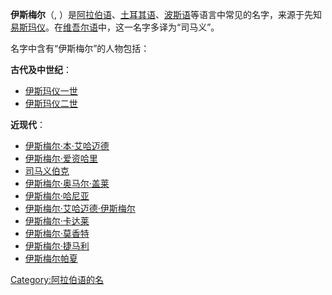 {{about|人名|乌克兰南部译名相同的城市|伊斯梅尔 (乌克兰)}}
{{Infobox given name
| name = 伊斯梅尔
| image=
| imagesize=
| caption=
| pronunciation = {{IPA-ar|ˈɪsmaːˈʕiːl|lang}}<br>{{IPA-tr|ismɑil|lang}}<br>{{IPA-fa|esmɒːʔiːl|lang}}
| gender = 男性
| meaning = 
| region = 
|  languageorigin  = [[Hebrew|Hebrew]]
| related names = 希伯来语 ישמעאל
| alternative spelling = Esmail
| footnotes = 
}}
'''伊斯梅尔'''（{{lang-ar|إسماعيل}}, ）是[[阿拉伯语|阿拉伯语]]、[[土耳其语|土耳其语]]、[[波斯语|波斯语]]等语言中常见的名字，来源于先知[[以实玛利_(伊斯兰教)|易斯玛仪]]。在[[维吾尔语|维吾尔语]]中，这一名字多译为“司马义”。

名字中含有“伊斯梅尔”的人物包括：

'''古代及中世纪'''：
* [[伊斯玛仪一世|伊斯玛仪一世]]
* [[伊斯玛仪二世|伊斯玛仪二世]]
'''近现代'''：
* [[伊斯梅尔·本·艾哈迈德|伊斯梅尔·本·艾哈迈德]]
* [[伊斯梅尔·爱资哈里|伊斯梅尔·爱资哈里]]
* [[司马义伯克|司马义伯克]]
* [[伊斯梅尔·奥马尔·盖莱|伊斯梅尔·奥马尔·盖莱]]
* [[伊斯梅尔·哈尼亚|伊斯梅尔·哈尼亚]]
* [[伊斯梅尔·艾哈迈德·伊斯梅尔|伊斯梅尔·艾哈迈德·伊斯梅尔]]
* [[伊斯梅尔·卡达莱|伊斯梅尔·卡达莱]]
* [[伊斯梅尔·莫香特|伊斯梅尔·莫香特]]
* [[伊斯梅尔·捷马利|伊斯梅尔·捷马利]]
* [[伊斯梅尔帕夏|伊斯梅尔帕夏]]

{{given name|nocat}}
[[Category:阿拉伯语的名|Category:阿拉伯语的名]]
